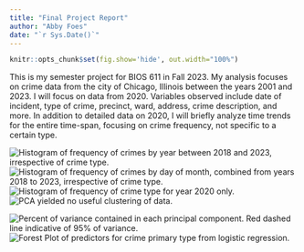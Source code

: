 ```yaml
---
title: "Final Project Report"
author: "Abby Foes"
date: "`r Sys.Date()`"
---
```


```r
knitr::opts_chunk$set(fig.show='hide', out.width="100%")
```

This is my semester project for BIOS 611 in Fall 2023. My analysis focuses on crime data from the city of Chicago, Illinois between the years 2001 and 2023. I will focus on data from 2020. Variables observed include date of incident, type of crime, precinct, ward, address, crime description, and more. In addition to detailed data on 2020, I will briefly analyze time trends for the entire time-span, focusing on crime frequency, not specific to a certain type.


![Histogram of frequency of crimes by year between 2018 and 2023, irrespective of crime type.](figures/histogram_year.png)
![Histogram of frequency of crimes by day of month, combined from years 2018 to 2023, irrespective of crime type.](figures/histogram_day.png)
![Histogram of frequency of crime type for year 2020 only.](figures/type_histogram_2020.png)
![PCA yielded no useful clustering of data.](figures/data_on_pc1_pc2.png)

![Percent of variance contained in each principal component. Red dashed line indicative of 95% of variance.](figures/variance_by_component.png)
![Forest Plot of predictors for crime primary type from logistic regression.](figures/fplot.png)

